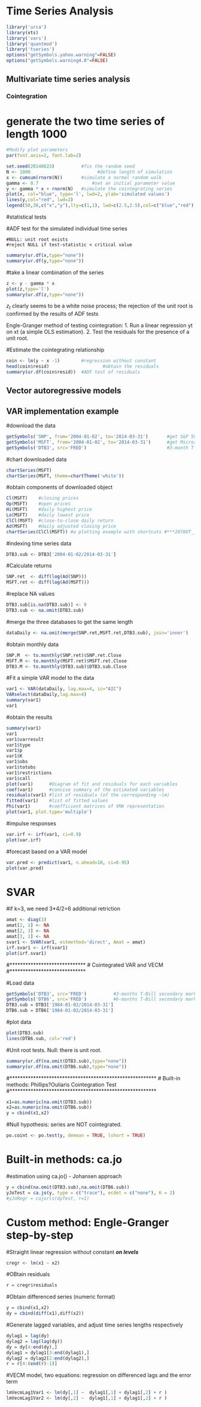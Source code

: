 # Time Series Analysis

```r
library('urca')
library(xts)
library('vars')
library('quantmod')
library('tseries')
options("getSymbols.yahoo.warning"=FALSE)
options("getSymbols.warning4.0"=FALSE)
```

## Multivariate time series analysis

### Cointegration

# generate the two time series of length 1000

```r
#Modify plot parameters
par(font.axis=2, font.lab=2)

set.seed(20140623)			#fix the random seed
N <- 1000					      #define length of simulation
x <- cumsum(rnorm(N))		#simulate a normal random walk
gamma <- 0.7				    #set an initial parameter value
y <- gamma * x + rnorm(N)	#simulate the cointegrating series
plot(x, col="blue", type='l', lwd=2, ylab='simulated values')	 		#plot the two series
lines(y,col="red", lwd=2)
legend(50,30,c("x","y"),lty=c(1,1), lwd=c(2.5,2.5),col=c("blue","red")) 
```



#statistical tests

#ADF test for the simulated individual time series

	#NULL: unit root exists
	#reject NULL if test-statistic < critical value
	
```r
summary(ur.df(x,type="none"))	
summary(ur.df(y,type="none"))	
```

#take a linear combination of the series

```r
z <- y - gamma * x				
plot(z,type='l')
summary(ur.df(z,type="none"))	
```

$z_t$ clearly seems to be a white noise process; the rejection of the unit root is confirmed by the results of ADF tests

Engle-Granger method of testing cointegration:
1. Run a linear regression yt on xt (a simple OLS estimation).
2. Test the residuals for the presence of a unit root.

#Estimate the cointegrating relationship

```r
coin <- lm(y ~ x -1)		#regression without constant
head(coin$resid)					#obtain the residuals
summary(ur.df(coin$resid))	#ADF test of residuals
```

## Vector autoregressive models

## VAR implementation example

#download the data

```r
getSymbols('SNP', from='2004-01-02', to='2014-03-31')		#get S&P 500 index data
getSymbols('MSFT', from='2004-01-02', to='2014-03-31')		#get Microsoft data
getSymbols('DTB3', src='FRED')								#3-month T-Bill interest rates
```


#chart downloaded data

```r
chartSeries(MSFT)
chartSeries(MSFT, theme=chartTheme('white'))
```


#obtain components of downloaded object

```r
Cl(MSFT) 	#closing prices
Op(MSFT)	#open prices
Hi(MSFT)	#daily highest price
Lo(MSFT)	#daily lowest price
ClCl(MSFT)	#close-to-close daily return
Ad(MSFT)	#daily adjusted closing price
chartSeries(ClCl(MSFT))	#a plotting example with shortcuts #***2078OT__01_04.png***
```


#indexing time series data

```r
DTB3.sub <- DTB3['2004-01-02/2014-03-31']
```

#Calculate returns

```r
SNP.ret  <- diff(log(Ad(SNP)))
MSFT.ret <- diff(log(Ad(MSFT)))
```

#replace NA values

```r
DTB3.sub[is.na(DTB3.sub)] <- 0
DTB3.sub <- na.omit(DTB3.sub)
```

#merge the three databases to get the same length

```r
dataDaily <- na.omit(merge(SNP.ret,MSFT.ret,DTB3.sub), join='inner')
```

#obtain monthly data

```r
SNP.M  <- to.monthly(SNP.ret)$SNP.ret.Close
MSFT.M <- to.monthly(MSFT.ret)$MSFT.ret.Close
DTB3.M <- to.monthly(DTB3.sub)$DTB3.sub.Close
```

#Fit a simple VAR model to the data

```r
var1 <- VAR(dataDaily, lag.max=4, ic="AIC")
VARselect(dataDaily,lag.max=4)
summary(var1)
var1
```




#obtain the results


```r
summary(var1)
var1
var1$varresult
var1$type
var1$p
var1$K
var1$obs
var1$totobs
var1$restrictions
var1$call
plot(var1) 		#Diagram of fit and residuals for each variables
coef(var1)		#concise summary of the estimated variables
residuals(var1)	#list of residuals (of the corresponding ~lm)
fitted(var1)	#list of fitted values
Phi(var1)		#coefficient matrices of VMA representation
plot(var1, plot.type='multiple')
```

#impulse responses

```r
var.irf <- irf(var1, ci=0.9)
plot(var.irf)
```

#forecast based on a VAR model

```r
var.pred <- predict(var1, n.ahead=10, ci=0.95)
plot(var.pred)
```

# SVAR

#if k=3, we need 3*4/2=6 additional retriction

```r
amat <- diag(3)
amat[2, 1] <- NA
amat[2, 3] <- NA
amat[3, 1] <- NA
svar1 <- SVAR(var1, estmethod='direct', Amat = amat)
irf.svar1 <- irf(svar1)
plot(irf.svar1)
```

#*****************************
# Cointegrated VAR and VECM
#*****************************

#Load data

```r
getSymbols('DTB3', src='FRED')			#3-months T-Bill secondary market rate
getSymbols('DTB6', src='FRED')			#6-months T-Bill secondary market rate
DTB3.sub = DTB3['1984-01-02/2014-03-31']
DTB6.sub = DTB6['1984-01-02/2014-03-31']
```

#plot data

```r
plot(DTB3.sub)
lines(DTB6.sub, col='red')
```

#Unit root tests. Null: there is unit root.
	

```r
summary(ur.df(na.omit(DTB3.sub),type="none"))	
summary(ur.df(na.omit(DTB6.sub),type="none"))
```

#********************************************************
# Built-in methods: Phillips?Ouliaris Cointegration Test
#********************************************************

```r
x1=as.numeric(na.omit(DTB3.sub))
x2=as.numeric(na.omit(DTB6.sub))
y = cbind(x1,x2)
```


#Null hypothesis: series are NOT cointegrated.

```r
po.coint <- po.test(y, demean = TRUE, lshort = TRUE)
```


# Built-in methods: ca.jo

#estimation using ca.jo() - Johansen approach

```r
y = cbind(na.omit(DTB3.sub),na.omit(DTB6.sub))
yJoTest = ca.jo(y, type = c("trace"), ecdet = c("none"), K = 2)
#yJoRegr = cajorls(dyTest, r=1)
```


# Custom method: Engle-Granger step-by-step

#Straight linear regression without constant ***on levels***

```r
cregr <- lm(x1 ~ x2)
```

#OBtain residuals

```r
r = cregr$residuals
```

#Obtain differenced series (numeric format)

```r
y = cbind(x1,x2)
dy = cbind(diff(x1),diff(x2))
```

#Generate lagged variables, and adjust time series lengths respectively

```r
dylag1 = lag(dy)
dylag2 = lag(lag(dy))
dy = dy[4:end(dy),]
dylag1 = dylag1[3:end(dylag1),]
dylag2 = dylag2[2:end(dylag2),]
r = r[4:(end(r)-1)]
```

#VECM model, two equations: regression on differenced lags and the error term

```r
lmVecmLag1Var1 <- lm(dy[,1] ~  dylag1[,1] + dylag1[,2] + r )
lmVecmLag1Var2 <- lm(dy[,2] ~  dylag1[,1] + dylag1[,2] + r )
```



